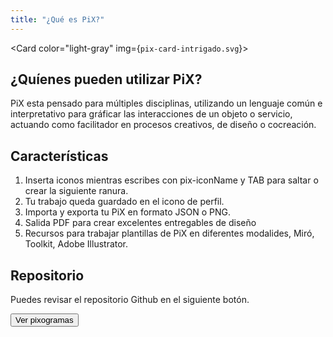```yaml
---
title: "¿Qué es PiX?"
--- 
```


<Card color="light-gray" img={`pix-card-intrigado.svg`}>
  <h2 className="card-title">¿Quíenes pueden utilizar PiX?</h2>
  <p>
    PiX esta pensado para múltiples disciplinas, utilizando un lenguaje común e interpretativo para gráficar las interacciones de un objeto o servicio, actuando como facilitador en procesos creativos, de diseño o cocreación.
  </p>
</Card>
<Card color="orange" img={`pix-card-caracteristicas.png`}>
  <h2 className="card-title">Características</h2>
  <ol>
    <li>Inserta iconos mientras escribes con pix-iconName y TAB para saltar o crear la siguiente ranura.</li>
    <li>Tu trabajo queda guardado en el icono de perfil.</li>
    <li>Importa y exporta tu PiX en formato JSON o PNG.</li>
    <li>Salida PDF para crear excelentes entregables de diseño</li>
    <li>Recursos para trabajar plantillas de PiX en diferentes modalides, Miró, Toolkit, Adobe Illustrator.</li>
  </ol>
</Card>
<Card img={`pix-card-pixograma.png`}>
  <h2 className={`card-title bold`}>Repositorio</h2>
  <p>Puedes revisar el repositorio Github en el siguiente botón.</p>
  <Button to="#" type="dark">Ver pixogramas</Button>
</Card>